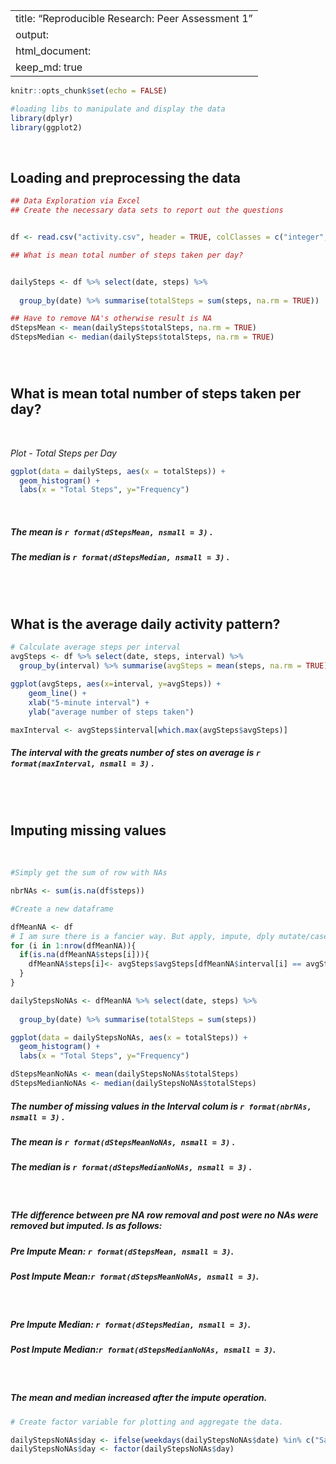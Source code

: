 

---
title: "Reproducible Research: Peer Assessment 1"
output: 
  html_document:
    keep_md: true
---





```r
knitr::opts_chunk$set(echo = FALSE)
```

```r
#loading libs to manipulate and display the data
library(dplyr)
library(ggplot2)
```
<br>

## Loading and preprocessing the data

```r
## Data Exploration via Excel
## Create the necessary data sets to report out the questions


df <- read.csv("activity.csv", header = TRUE, colClasses = c("integer", "Date", "integer"))
```


```r

## What is mean total number of steps taken per day?


dailySteps <- df %>% select(date, steps) %>% 
  
  group_by(date) %>% summarise(totalSteps = sum(steps, na.rm = TRUE))

## Have to remove NA's otherwise result is NA
dStepsMean <- mean(dailySteps$totalSteps, na.rm = TRUE)
dStepsMedian <- median(dailySteps$totalSteps, na.rm = TRUE)
```
<br>

# 
## What is mean total number of steps taken per day?

<br>

*Plot - Total Steps per Day*

```r
ggplot(data = dailySteps, aes(x = totalSteps)) +
  geom_histogram() +
  labs(x = "Total Steps", y="Frequency")

```
<br>

##### The mean is `r format(dStepsMean, nsmall = 3)` .

##### The median is `r format(dStepsMedian, nsmall = 3)` .


<br>
<br>

  

## What is the average daily activity pattern?

```r
# Calculate average steps per interval
avgSteps <- df %>% select(date, steps, interval) %>% 
  group_by(interval) %>% summarise(avgSteps = mean(steps, na.rm = TRUE))

ggplot(avgSteps, aes(x=interval, y=avgSteps)) +
    geom_line() +
    xlab("5-minute interval") +
    ylab("average number of steps taken") 

maxInterval <- avgSteps$interval[which.max(avgSteps$avgSteps)]


```

##### The interval with the greats number of stes on average is `r format(maxInterval, nsmall = 3)` .

<br>
<br>

## Imputing missing values

<br>

```r

#Simply get the sum of row with NAs

nbrNAs <- sum(is.na(df$steps))

#Create a new dataframe

dfMeanNA <- df
# I am sure there is a fancier way. But apply, impute, dply mutate/case are a bit advanced. 
for (i in 1:nrow(dfMeanNA)){
  if(is.na(dfMeanNA$steps[i])){
    dfMeanNA$steps[i]<- avgSteps$avgSteps[dfMeanNA$interval[i] == avgSteps$interval]
  }
}

dailyStepsNoNAs <- dfMeanNA %>% select(date, steps) %>% 
  
  group_by(date) %>% summarise(totalSteps = sum(steps))

ggplot(data = dailyStepsNoNAs, aes(x = totalSteps)) +
  geom_histogram() +
  labs(x = "Total Steps", y="Frequency")

dStepsMeanNoNAs <- mean(dailyStepsNoNAs$totalSteps)
dStepsMedianNoNAs <- median(dailyStepsNoNAs$totalSteps)

```

##### The number of missing values in the Interval colum is `r format(nbrNAs, nsmall = 3)` .

##### The mean is `r format(dStepsMeanNoNAs, nsmall = 3)` .

##### The median is `r format(dStepsMedianNoNAs, nsmall = 3)` .

<br>

##### THe difference between pre NA row removal and post were no NAs were removed but imputed. Is as follows:

##### Pre Impute Mean: `r format(dStepsMean, nsmall = 3)`.
##### Post Impute Mean:`r format(dStepsMeanNoNAs, nsmall = 3)`.

<br>

##### Pre Impute Median: `r format(dStepsMedian, nsmall = 3)`.
##### Post Impute Median:`r format(dStepsMedianNoNAs, nsmall = 3)`.

<br>

##### The mean and median increased after the impute operation. 

```r
# Create factor variable for plotting and aggregate the data. 

dailyStepsNoNAs$day <- ifelse(weekdays(dailyStepsNoNAs$date) %in% c("Saturday", "Sunday"), "weekend", "weekday")
dailyStepsNoNAs$day <- factor(dailyStepsNoNAs$day)


```

